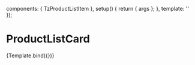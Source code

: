 

<Meta title="Components/Informational/Product List Item" component={TzProductListItem} />

  components: { TzProductListItem },
  setup() {
    return { args };
  },
  template: '<tz-product-list-item v-bind="args" />'
});

# ProductListCard

<Canvas withSource="open">
  <Story
    name="Default"
    args={{
      products: [
        {
          content: {
            image: {
              src: '/src/assets/roadbike.jpg',
              alt: 'Cannondale Brand'
            },
            link: {
              url: 'https://google.com',
              target: '_self'
            },
            name: 'Mountain bikes'
          }
        },
        {
          content: {
            image: {
              src: '/src/assets/roadbike.jpg',
              alt: 'Giant Brand'
            },
            name: 'Road bikes'
          }
        },
        {
          content: {
            image: {
              src: '/src/assets/roadbike.jpg',
              alt: 'Specialized Brand'
            },
            name: 'Hybrid bikes'
          }
        }
      ]
    }}
  >
    {Template.bind({})}
  </Story>
</Canvas>

<ArgsTable story="Default" />
